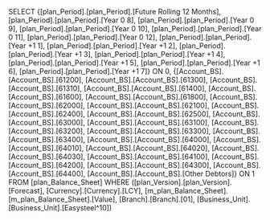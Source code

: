 SELECT {[plan_Period].[plan_Period].[Future Rolling 12 Months], [plan_Period].[plan_Period].[Year 0 8], [plan_Period].[plan_Period].[Year 0 9], [plan_Period].[plan_Period].[Year 0 10], [plan_Period].[plan_Period].[Year 0 11], [plan_Period].[plan_Period].[Year 0 12], [plan_Period].[plan_Period].[Year +1 1], [plan_Period].[plan_Period].[Year +1 2], [plan_Period].[plan_Period].[Year +1 3], [plan_Period].[plan_Period].[Year +1 4], [plan_Period].[plan_Period].[Year +1 5], [plan_Period].[plan_Period].[Year +1 6], [plan_Period].[plan_Period].[Year +1 7]} ON 0, {[Account_BS].[Account_BS].[61200], [Account_BS].[Account_BS].[61300], [Account_BS].[Account_BS].[61310], [Account_BS].[Account_BS].[61400], [Account_BS].[Account_BS].[61600], [Account_BS].[Account_BS].[61800], [Account_BS].[Account_BS].[62000], [Account_BS].[Account_BS].[62100], [Account_BS].[Account_BS].[62400], [Account_BS].[Account_BS].[62500], [Account_BS].[Account_BS].[63000], [Account_BS].[Account_BS].[63100], [Account_BS].[Account_BS].[63200], [Account_BS].[Account_BS].[63300], [Account_BS].[Account_BS].[63400], [Account_BS].[Account_BS].[64000], [Account_BS].[Account_BS].[64010], [Account_BS].[Account_BS].[64020], [Account_BS].[Account_BS].[64030], [Account_BS].[Account_BS].[64100], [Account_BS].[Account_BS].[64200], [Account_BS].[Account_BS].[64300], [Account_BS].[Account_BS].[64400], [Account_BS].[Account_BS].[Other Debtors]} ON 1 FROM [plan_Balance_Sheet] WHERE ([plan_Version].[plan_Version].[Forecast], [Currency].[Currency].[LCY], [m_plan_Balance_Sheet].[m_plan_Balance_Sheet].[Value], [Branch].[Branch].[01], [Business_Unit].[Business_Unit].[Easysteel^10])